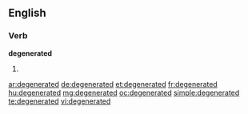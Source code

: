 ==English==

===Verb===
'''degenerated'''

# {{past of|degenerate}}

[[ar:degenerated]]
[[de:degenerated]]
[[et:degenerated]]
[[fr:degenerated]]
[[hu:degenerated]]
[[mg:degenerated]]
[[oc:degenerated]]
[[simple:degenerated]]
[[te:degenerated]]
[[vi:degenerated]]